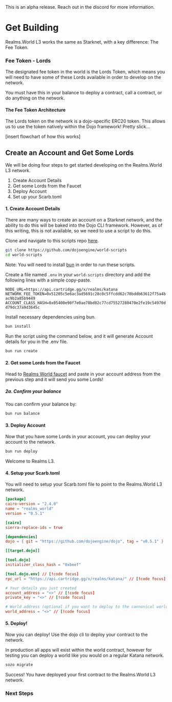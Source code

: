 
<Callout type="note">
  This is an alpha release. Reach out in the discord for more information.
</Callout>

# Get Building

Realms.World L3 works the same as Starknet, with a key difference: The Fee Token.

### Fee Token - Lords

The designated fee token in the world is the Lords Token, which means you will need to have some of these Lords available in order to develop on the network.

You must have this in your balance to deploy a contract, call a contract, or do anything on the network.

#### The Fee Token Architecture

The Lords token on the network is a dojo-specific ERC20 token. This allows us to use the token natively within the Dojo framework! Pretty slick...

[insert flowchart of how this works]

## Create an Account and Get Some Lords

We will be doing four steps to get started developing on the Realms.World L3 network.

1. Create Account Details
2. Get some Lords from the Faucet
3. Deploy Account
4. Set up your Scarb.toml

#### 1. Create Account Details

There are many ways to create an account on a Starknet network, and the ability to do this will be baked into the Dojo CLI framework. However, as of this writing, this is not available, so we need to use a script to do this.

Clone and navigate to this scripts repo [here](https://github.com/dojoengine/world-scripts).

```bash
git clone https://github.com/dojoengine/world-scripts
cd world-scripts
```

Note: You will need to install [bun](https://bun.sh/) in order to run these scripts.

Create a file named `.env` in your `world-scripts` directory and add the following lines with a simple copy-paste.

`NODE_URL=https://api.cartridge.gg/x/realms/katana 
NETWORK_FEE_TOKEN=0x51205c5e6ac3ad5691c28c0c5ffcdd62c70bddb63612f75a4bac9b2a85b9449 
ACCOUNT_CLASS_HASH=0x05400e90f7e0ae78bd02c77cd75527280470e2fe19c54970dd79dc37a9d3645c`

Install necessary dependencies using bun.

```bash
bun install
```

Run the script using the command below, and it will generate Account details for you in the .env file.

```bash
bun run create
```

#### 2. Get some Lords from the Faucet

Head to [Realms World faucet](https://realms-world-alpha-faucet.preview.cartridge.gg) and paste in your account address from the previous step and it will send you some Lords!

##### 2a. Confirm your balance

You can confirm your balance by:

```bash
bun run balance
```

#### 3. Deploy Account

Now that you have some Lords in your account, you can deploy your account to the network.

```bash
bun run deploy
```

Welcome to Realms L3.

#### 4. Setup your Scarb.toml

You will need to setup your Scarb.toml file to point to the Realms.World L3 network.

```toml
[package]
cairo-version = "2.4.0"
name = "realms_world"
version = "0.5.1"

[cairo]
sierra-replace-ids = true

[dependencies]
dojo = { git = "https://github.com/dojoengine/dojo", tag = "v0.5.1" }

[[target.dojo]]

[tool.dojo]
initializer_class_hash = "0xbeef"

[tool.dojo.env] // [!code focus]
rpc_url = "https://api.cartridge.gg/x/realms/katana/" // [!code focus]

# Your details you just created
account_address = "<>" // [!code focus]
private_key = "<>" // [!code focus]

# World address (optional if you want to deploy to the cannonical world)
world_address = "<>" // [!code focus]
```

#### 5. Deploy!

Now you can deploy! Use the dojo cli to deploy your contract to the network.

<Callout type="tip">
  In production all apps will exist within the world contract, however for
  testing you can deploy a world like you would on a regular Katana network.
</Callout>

```bash
sozo migrate
```

Success! You have deployed your first contract to the Realms.World L3 network.

### Next Steps
